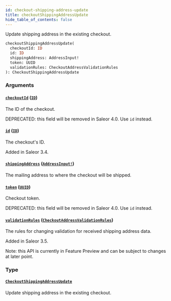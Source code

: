 ```yaml
---
id: checkout-shipping-address-update
title: checkoutShippingAddressUpdate
hide_table_of_contents: false
---
```


Update shipping address in the existing checkout.

```graphql
checkoutShippingAddressUpdate(
  checkoutId: ID
  id: ID
  shippingAddress: AddressInput!
  token: UUID
  validationRules: CheckoutAddressValidationRules
): CheckoutShippingAddressUpdate
```

### Arguments

#### [`checkoutId`](#) ([`ID`](../../../developer/api-reference/scalars/id))

The ID of the checkout.

DEPRECATED: this field will be removed in Saleor 4.0. Use `id` instead.

#### [`id`](#) ([`ID`](../../../developer/api-reference/scalars/id))

The checkout's ID.

Added in Saleor 3.4.

#### [`shippingAddress`](#) ([`AddressInput!`](../../../developer/api-reference/inputs/address-input))

The mailing address to where the checkout will be shipped.

#### [`token`](#) ([`UUID`](../../../developer/api-reference/scalars/uuid))

Checkout token.

DEPRECATED: this field will be removed in Saleor 4.0. Use `id` instead.

#### [`validationRules`](#) ([`CheckoutAddressValidationRules`](../../../developer/api-reference/inputs/checkout-address-validation-rules))

The rules for changing validation for received shipping address data.

Added in Saleor 3.5.

Note: this API is currently in Feature Preview and can be subject to changes at later point.

### Type

#### [`CheckoutShippingAddressUpdate`](../../../developer/api-reference/objects/checkout-shipping-address-update)

Update shipping address in the existing checkout.
